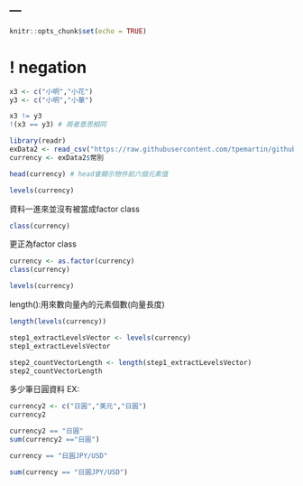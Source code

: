 ---
---

```r
knitr::opts_chunk$set(echo = TRUE)
```

# ! negation

```r
x3 <- c("小明","小花")
y3 <- c("小明","小華")

x3 != y3
!(x3 == y3) # 兩者意思相同
```

```r
library(readr)
exData2 <- read_csv("https://raw.githubusercontent.com/tpemartin/github-data/master/exData2.csv")
currency <- exData2$幣別
```

```r
head(currency) # head會顯示物件前六個元素值
```

```r
levels(currency)
```

資料一進來並沒有被當成factor class
```r
class(currency)
```

更正為factor class
```r
currency <- as.factor(currency)
class(currency)
```

```r
levels(currency)
```

length():用來數向量內的元素個數(向量長度)
```r
length(levels(currency))
```

```r
step1_extractLevelsVector <- levels(currency)
step1_extractLevelsVector

step2_countVectorLength <- length(step1_extractLevelsVector)
step2_countVectorLength
```

多少筆日圓資料
EX:
```r
currency2 <- c("日圓","美元","日圓")
currency2
```

```r
currency2 == "日圓"
sum(currency2 =="日圓")
```

```r
currency == "日圓JPY/USD"
```

```r
sum(currency == "日圓JPY/USD")
```

